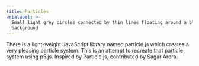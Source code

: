 ```yaml
---
title: Particles
arialabel: >-
  Small light grey circles connected by thin lines floating around a black
  background
---
```



There is a light-weight JavaScript library named
particle.js which creates a very pleasing particle system.
This is an attempt to recreate that particle system using p5.js.
Inspired by Particle.js, contributed by Sagar Arora.
